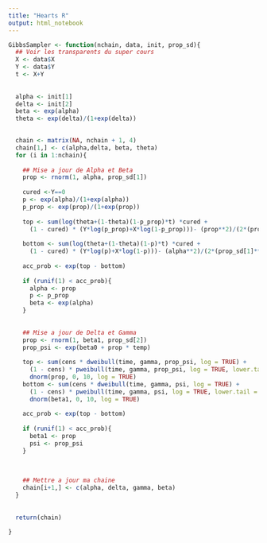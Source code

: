 ---
title: "Hearts R"
output: html_notebook
---


```{r}
GibbsSampler <- function(nchain, data, init, prop_sd){
  ## Voir les transparents du super cours
  X <- data$X
  Y <- data$Y
  t <- X+Y
  
    
  alpha <- init[1]
  delta <- init[2]
  beta <- exp(alpha)
  theta <- exp(delta)/(1+exp(delta))

  
  chain <- matrix(NA, nchain + 1, 4)
  chain[1,] <- c(alpha,delta, beta, theta)
  for (i in 1:nchain){
    
    ## Mise a jour de Alpha et Beta
    prop <- rnorm(1, alpha, prop_sd[1])
    
    cured <-Y==0
    p <- exp(alpha)/(1+exp(alpha))
    p_prop <- exp(prop)/(1+exp(prop))
    
    top <- sum(log(theta+(1-theta)(1-p_prop)*t) *cured +
      (1 - cured) * (Y*log(p_prop)+X*log(1-p_prop)))- (prop**2)/(2*(prop_sd[1]**2))
    
    bottom <- sum(log(theta+(1-theta)(1-p)*t) *cured + 
      (1 - cured) * (Y*log(p)+X*log(1-p)))- (alpha**2)/(2*(prop_sd[1]**2))
    
    acc_prob <- exp(top - bottom)
    
    if (runif(1) < acc_prob){
      alpha <- prop
      p <- p_prop
      beta <- exp(alpha)
    }
    
    
    ## Mise a jour de Delta et Gamma 
    prop <- rnorm(1, beta1, prop_sd[2])
    prop_psi <- exp(beta0 + prop * temp)
    
    top <- sum(cens * dweibull(time, gamma, prop_psi, log = TRUE) +
      (1 - cens) * pweibull(time, gamma, prop_psi, log = TRUE, lower.tail = FALSE)) +
      dnorm(prop, 0, 10, log = TRUE)
    bottom <- sum(cens * dweibull(time, gamma, psi, log = TRUE) +
      (1 - cens) * pweibull(time, gamma, psi, log = TRUE, lower.tail = FALSE)) +
      dnorm(beta1, 0, 10, log = TRUE)
    
    acc_prob <- exp(top - bottom)
    
    if (runif(1) < acc_prob){
      beta1 <- prop
      psi <- prop_psi
    }
    
    
    
    ## Mettre a jour ma chaine
    chain[i+1,] <- c(alpha, delta, gamma, beta)
  }
  
  
  return(chain)
  
}

```

